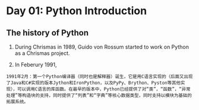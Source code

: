 # Day 01: Python Introduction

## The history of Python

1. During Chrismas in 1989, Guido von Rossum started to  work on Python as a Chrismas project. 

2. In Feberury 1991, 


```block2

1991年2月：第一个Python编译器（同时也是解释器）诞生，它是用C语言实现的（后面又出现了Java和C#实现的版本Jython和IronPython，以及PyPy、Brython、Pyston等其他实现），可以调用C语言的库函数。在最早的版本中，Python已经提供了对“类”，“函数”，“异常处理”等构造块的支持，同时提供了“列表”和“字典”等核心数据类型，同时支持以模块为基础的拓展系统。
```

